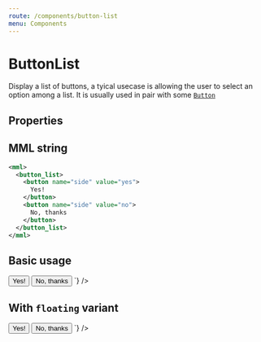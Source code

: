 ```yaml
---
route: /components/button-list
menu: Components
---
```



# ButtonList

Display a list of buttons, a tyical usecase is allowing the user to select an option among a list. It is usually used in pair with some [`Button`](/components/button)

## Properties

<Props of={ButtonList} />

## MML string

```xml
<mml>
  <button_list>
    <button name="side" value="yes">
      Yes!
    </button>
    <button name="side" value="no">
      No, thanks
    </button>
  </button_list>
</mml>
```

## Basic usage

<Playground>
  <MML
    source={`
    <button_list>
      <button name="side" value="yes">
        Yes!
      </button>
      <button name="side" value="no">
        No, thanks
      </button>
    </button_list>
  `}
  />
</Playground>

## With `floating` variant

<Playground>
  <MML
    source={`
    <button_list variant="floating">
      <button variant="floating" name="side" value="yes">
        Yes!
      </button>
      <button variant="floating" name="side" value="no">
        No, thanks
      </button>
    </button_list>
  `}
  />
</Playground>

